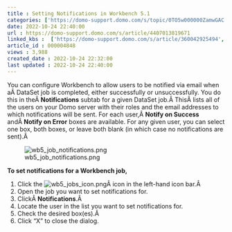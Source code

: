 ```yaml
---
title : Setting Notifications in Workbench 5.1
categories: ['https://domo-support.domo.com/s/topic/0TO5w000000ZamwGAC']
date: 2022-10-24 22:40:00
url : https://domo-support.domo.com/s/article/4407013819671
linked_kbs :  ['https://domo-support.domo.com/s/article/360042925494', 'https://domo-support.domo.com/s/knowledge-base', 'https://domo-support.domo.com/s/article/360043429953', 'https://domo-support.domo.com/s/article/360043429933', 'https://domo-support.domo.com/s/article/360043429693', 'https://domo-support.domo.com/s/topic/0TO5w000000ZamwGAC', 'https://domo-support.domo.com/s/article/4407013819671', 'https://domo-support.domo.com/s/article/360043429913']
article_id : 000004848
views : 3,988
created_date : 2022-10-24 22:32:00
last updated : 2022-10-24 22:40:00
---
```




You can configure Workbench to allow users to be notified via email when aÂ DataSet job is completed, either successfully or unsuccessfully. You do this in theÂ **Notifications** subtab for a given DataSet job.Â ThisÂ lists all of the users on your Domo server with their roles and the email addresses to which notifications will be sent. For each user,Â **Notify on Success** andÂ **Notify on Error** boxes are available. For any given user, you can select one box, both boxes, or leave both blank (in which case no notifications are sent).Â 


![wb5_job_notifications.png](wb5_job_notifications.png)


**To set notifications for a Workbench job,**


1. Click the ![wb5_jobs_icon.png](wb5_jobs_icon.png)Â icon in the left-hand icon bar.Â
2. Open the job you want to set notifications for.
3. ClickÂ **Notifications**.Â
4. Locate the user in the list you want to set notifications for.
5. Check the desired box(es).Â
6. Click "X" to close the dialog.